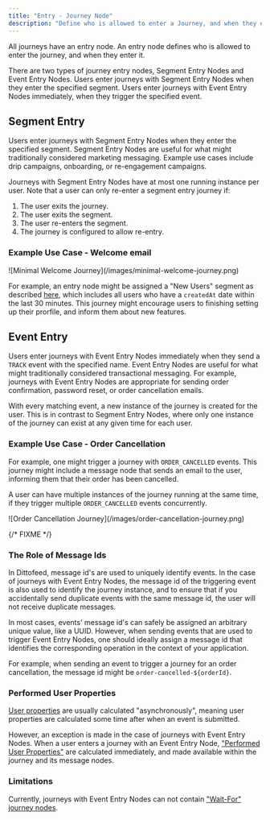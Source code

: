 ```yaml
---
title: "Entry - Journey Node"
description: "Define who is allowed to enter a Journey, and when they enter it."
---
```


All journeys have an entry node. An entry node defines who is allowed to enter the journey, and when they enter it.

There are two types of journey entry nodes, Segment Entry Nodes and Event Entry Nodes. Users enter journeys with Segment Entry Nodes when they enter the specified segment. Users enter journeys with Event Entry Nodes immediately, when they trigger the specified event.

## Segment Entry

Users enter journeys with Segment Entry Nodes when they enter the specified segment.  Segment Entry Nodes are useful for what might traditionally considered marketing messaging. Example use cases include drip campaigns, onboarding, or re-engagement campaigns.

Journeys with Segment Entry Nodes have at most one running instance per user.  Note that a user can only re-enter a segment entry journey if:

1. The user exits the journey.
2. The user exits the segment.
3. The user re-enters the segment.
4. The journey is configured to allow re-entry.

### Example Use Case - Welcome email

<Frame>
![Minimal Welcome Journey](/images/minimal-welcome-journey.png)
</Frame>

For example, an entry node might be assigned a "New Users" segment as described [here](/resources/segment-nodes/trait#example-use-case-new-users), which includes all users who have a `createdAt` date within the last 30 minutes. This journey might encourage users to finishing setting up their prorfile, and inform them about new features.


## Event Entry

Users enter journeys with Event Entry Nodes immediately when they send a `TRACK` event with the specified name. Event Entry Nodes are useful for what might traditionally considered transactional messaging. For example, journeys with Event Entry Nodes are appropriate for sending order confirmation, password reset, or order cancellation emails.

With every matching event, a new instance of the journey is created for the user. This is in contrast to Segment Entry Nodes, where only one instance of the journey can exist at any given time for each user.

### Example Use Case - Order Cancellation

For example, one might trigger a journey with `ORDER_CANCELLED` events. This journey might include a message node that sends an email to the user, informing them that their order has been cancelled.

A user can have multiple instances of the journey running at the same time, if they trigger multiple `ORDER_CANCELLED` events concurrently.

<Frame>
![Order Cancellation Journey](/images/order-cancellation-journey.png)
</Frame>

{/* FIXME */}
### The Role of Message Ids

In Dittofeed, message id's are used to uniquely identify events. In the case of journeys with Event Entry Nodes, the message id of the triggering event is also used to identify the journey instance, and to ensure that if you accidentally send duplicate events with the same message id, the user will not receive duplicate messages.

In most cases, events' message id's can safely be assigned an arbitrary unique value, like a UUID. However, when sending events that are used to trigger Event Entry Nodes, one should ideally assign a message id that identifies the corresponding operation in the context of your application.

For example, when sending an event to trigger a journey for an order cancellation, the message id might be `order-cancelled-${orderId}`.

### Performed User Properties

[User properties](/resources/user-properties) are usually calculated "asynchronously", meaning user properties are calculated some time after when an event is submitted.

However, an exception is made in the case of journeys with Event Entry Nodes. When a user enters a journey with an Event Entry Node, ["Performed User Properties"](/resources/user-property-types/performed) are calculated immediately, and made available within the journey and its message nodes.

### Limitations

Currently, journeys with Event Entry Nodes can not contain ["Wait-For" journey nodes](/resources/journey-nodes/wait-for).
